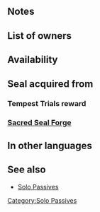 {{Passive
|type=A
|exclusive=0
|1name=Def/Res Solo 1
|1tagid=SID_守備魔防の孤軍1
|1promotionRarity=4
|1promotionTier=1
|alt1name=Def Res Solo 1
|1effect=If unit is not adjacent to an ally, grants Def/Res+2 during combat.
|1required=-
|1cost=60
|2name=Def/Res Solo 2
|2tagid=SID_守備魔防の孤軍2
|2promotionRarity=5
|2promotionTier=1
|alt2name=Def Res Solo 2
|2effect=If unit is not adjacent to an ally, grants Def/Res+4 during combat.
|2cost=120
|3name=Def/Res Solo 3
|3tagid=SID_守備魔防の孤軍3
|alt3name=Def Res Solo 3
|3effect=If unit is not adjacent to an ally, grants Def/Res+6 during combat.
|3cost=240
|4name=Def/Res Solo 4
|4tagid=SID_守備魔防の孤軍4
|alt4name=Def Res Solo 4
|4effect=If unit is not adjacent to an ally, grants Def/Res+7 during combat.
|4cost=300
|canUseMove={{MoveList|all}}
|canUseWeapon={{WeaponList|all}}
|properties=random_owner
}}
==Notes==
{{Combat boosts}}
==List of owners==
{{Skill Hero List}}
==Availability==
{{PassiveFocusList}}
{{PassiveDistributionList}}
{{PassiveCombatManualList}}
==Seal acquired from==
===Tempest Trials reward===
{{Tempest Trials seal reward}}
===[[Sacred Seal Forge]]===
{{SealCosts
|seals=Def/Res Solo 1;Def/Res Solo 2;Def/Res Solo 3
|badgeColor=Transparent
|costs1=20;100;40
|costs2=60;200;50
|costs3=400;1000;100
}}
==In other languages==
{{OtherLanguages
|english=Def/Res Solo
|japanese=守備魔防の孤軍
|german=Ver./Res.-Solo
|spanishEU=Retiro Def/Res
|spanishLA=Retiro Def./Res.
|french=Solo Déf/Rés
|italian=Dif/Res isolate
|chineseTW=防守魔防孤軍
|portuguese=Retiro Def./Res.
}}
==See also==
{{See also skills|cond=Description LIKE '%not adjacent to an ally%grants Def/Res+_%during combat%'|columns=3}}
* [[Solo Passives]]
{{Seals Navbox}}
{{Passives Navbox|A}}
[[Category:Solo Passives]]